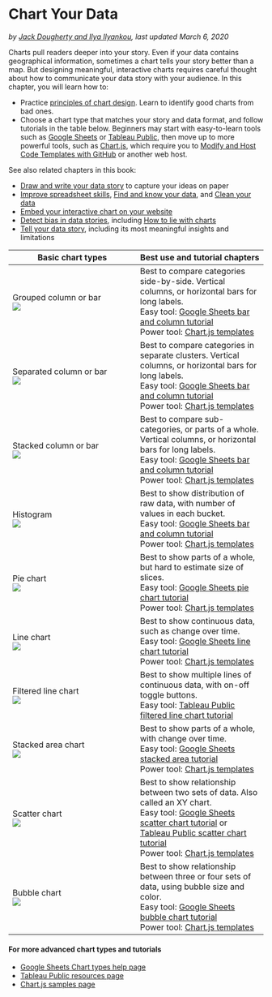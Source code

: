 # Chart Your Data {#chart}
*by [Jack Dougherty and Ilya Ilyankou](authors), last updated March 6, 2020*

Charts pull readers deeper into your story. Even if your data contains geographical information, sometimes a chart tells your story better than a map. But designing meaningful, interactive charts requires careful thought about how to communicate your data story with your audience. In this chapter, you will learn how to:

- Practice [principles of chart design](chart-design). Learn to identify good charts from bad ones.
- Choose a chart type that matches your story and data format, and follow tutorials in the table below. Beginners may start with easy-to-learn tools such as [Google Sheets](chart-google-sheets) or [Tableau Public](tableau-public), then move up to more powerful tools, such as [Chart.js](chartjs), which require you to [Modify and Host Code Templates with GitHub](github) or another web host.

See also related chapters in this book:

- [Draw and write your data story](draw) to capture your ideas on paper
- [Improve spreadsheet skills](spreadsheet), [Find and know your data](find), and [Clean your data](clean)
- [Embed your interactive chart on your website](embed)
- [Detect bias in data stories](detect), including [How to lie with charts](how-to-lie-with-charts)
- [Tell your data story](story), including its most meaningful insights and limitations

| Basic chart types | Best use and tutorial chapters |
| --- | --- |
| Grouped column or bar<br> ![](images/05-chart/chart-grouped-column.png) | Best to compare categories side-by-side. Vertical columns, or horizontal bars for long labels. <br>Easy tool: [Google Sheets bar and column tutorial](column-bar-google)<br>Power tool: [Chart.js templates](chartjs) |
| Separated column or bar<br> ![](images/05-chart/chart-separated-column.png) | Best to compare categories in separate clusters. Vertical columns, or horizontal bars for long labels.<br>Easy tool: [Google Sheets bar and column tutorial](column-bar-google)<br>Power tool: [Chart.js templates](chartjs) |
| Stacked column or bar<br> ![](images/05-chart/chart-stacked-column.png) | Best to compare sub-categories, or parts of a whole. Vertical columns, or horizontal bars for long labels.<br>Easy tool: [Google Sheets bar and column tutorial](column-bar-google)<br>Power tool: [Chart.js templates](chartjs) |
| Histogram<br> ![](images/05-chart/chart-histogram.png) | Best to show distribution of raw data, with number of values in each bucket.<br>Easy tool: [Google Sheets bar and column tutorial](column-bar-google)<br>Power tool: [Chart.js templates](chartjs) |
| Pie chart<br> ![](images/05-chart/chart-pie.png) | Best to show parts of a whole, but hard to estimate size of slices.<br>Easy tool: [Google Sheets pie chart tutorial](pie-line-area-google)<br>Power tool: [Chart.js templates](chartjs) |
| Line chart<br> ![](images/05-chart/chart-line.png) | Best to show continuous data, such as change over time.<br>Easy tool: [Google Sheets line chart tutorial](pie-line-area-google)<br>Power tool: [Chart.js templates](chartjs) |
| Filtered line chart <br> ![](images/05-chart/chart-filtered-line.png) | Best to show multiple lines of continuous data, with on-off toggle buttons. <br>Easy tool: [Tableau Public filtered line chart tutorial](filtered-line-chart-tableau) |
| Stacked area chart<br> ![](images/05-chart/chart-stacked-area.png) | Best to show parts of a whole, with change over time. <br>Easy tool: [Google Sheets stacked area tutorial](pie-line-area-google)<br>Power tool: [Chart.js templates](chartjs) |
| Scatter chart <br> ![](images/05-chart/chart-scatter.png) | Best to show relationship between two sets of data. Also called an XY chart. <br>Easy tool: [Google Sheets scatter chart tutorial](scatter-bubble-google) or [Tableau Public scatter chart tutorial](scatter-chart-tableau)<br>Power tool: [Chart.js templates](chartjs) |
| Bubble chart <br> ![](images/05-chart/chart-bubble.png) | Best to show relationship between three or four sets of data, using bubble size and color.<br>Easy tool: [Google Sheets bubble chart tutorial](scatter-bubble-google)<br>Power tool: [Chart.js templates](chartjs) |

#### For more advanced chart types and tutorials {-}
- [Google Sheets Chart types help page](https://support.google.com/docs/answer/190718)
- [Tableau Public resources page](https://public.tableau.com/en-us/s/resources)
- [Chart.js samples page](https://www.chartjs.org/samples/latest/)
